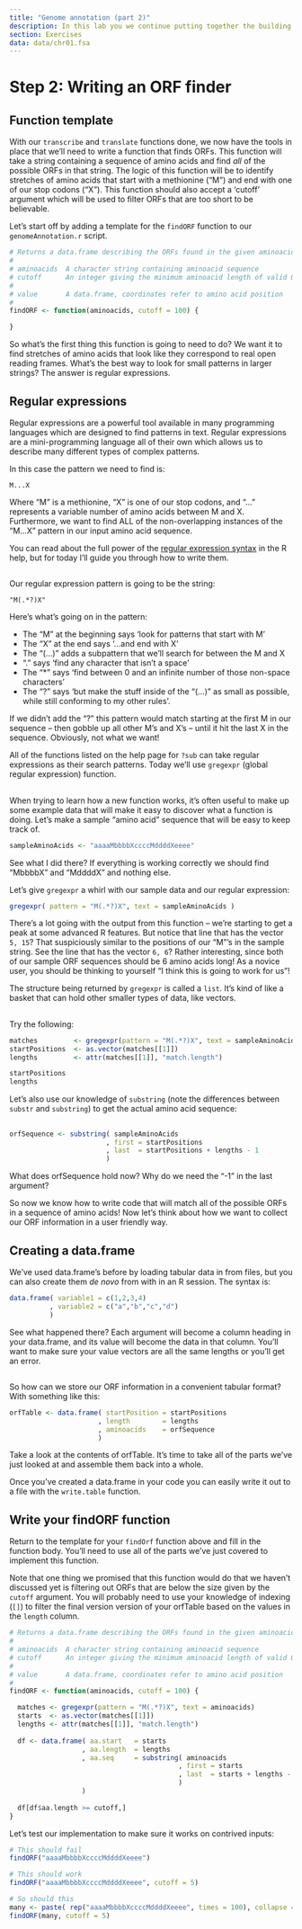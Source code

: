 ```yaml
---
title: "Genome annotation (part 2)"
description: In this lab you we continue putting together the building blocks of a genome annotation suite by writing a function to find open reading frames (ORFs).
section: Exercises
data: data/chr01.fsa
---
```


# Step 2: Writing an ORF finder

## Function template 

With our `transcribe` and `translate` functions done, we now have the tools in place that we'll need to write a function that finds ORFs.  This function will take a string containing a sequence of amino acids and find *all* of the possible ORFs in that string.  The logic of this function will be to identify stretches of amino acids that start with a methionine ("M") and end with one of our stop codons ("X").  This function should also accept a 'cutoff' argument which will be used to filter ORFs that are too short to be believable.

Let's start off by adding a template for the `findORF` function to our `genomeAnnotation.r` script.

``` r
# Returns a data.frame describing the ORFs found in the given aminoacid sequence
#
# aminoacids  A character string containing aminoacid sequence
# cutoff      An integer giving the minimum aminoacid length of valid ORFs
#
# value       A data.frame, coordinates refer to amino acid position
#
findORF <- function(aminoacids, cutoff = 100) {

}
```

So what's the first thing this function is going to need to do?  We want it to find stretches of amino acids that look like they correspond to real open reading frames.  What's the best way to look for small patterns in larger strings?  The answer is regular expressions.

## Regular expressions

Regular expressions are a powerful tool available in many programming languages which are designed to find patterns in text.  Regular expressions are a mini-programming language all of their own which allows us to describe many different types of complex patterns.

In this case the pattern we need to find is:

`M...X`

Where "M" is a methionine, "X" is one of our stop codons, and "..." represents a variable number of amino acids between M and X.  Furthermore, we want to find ALL of the non-overlapping instances of the "M...X" pattern in our input amino acid sequence.

You can read about the full power of the [regular expression syntax](http://stat.ethz.ch/R-manual/R-devel/library/base/html/regex.html) in the R help, but for today I'll guide you through how to write them.

##

Our regular expression pattern is going to be the string:

`"M(.*?)X"`

Here's what's going on in the pattern:

* The "M" at the beginning says 'look for patterns that start with M'
* The "X" at the end says '...and end with X'
* The "(...)" adds a subpattern that we'll search for between the M and X
* "." says 'find any character that isn't a space'
* The "*" says 'find between 0 and an infinite number of those non-space characters'
* The "?" says 'but make the stuff inside of the "(...)" as small as possible, while still conforming to my other rules'. 

If we didn't add the "?" this pattern would match starting at the first M in our sequence -- then gobble up all other M's and X's -- until it hit the last X in the sequence.  Obviously, not what we want!

All of the functions listed on the help page for `?sub` can take regular expressions as their search patterns.  Today we'll use `gregexpr` (global regular expression) function.

##

When trying to learn how a new function works, it's often useful to make up some example data that will make it easy to discover what a function is doing.  Let's make a sample "amino acid" sequence that will be easy to keep track of.

``` r
sampleAminoAcids <- "aaaaMbbbbXccccMddddXeeee"
````

See what I did there?  If everything is working correctly we should find "MbbbbX" and "MddddX" and nothing else.

Let's give `gregexpr` a whirl with our sample data and our regular expression:

``` r
gregexpr( pattern = "M(.*?)X", text = sampleAminoAcids )
````

There's a lot going with the output from this function -- we're starting to get a peak at some advanced R features.  But notice that line that has the vector `5, 15`?  That suspiciously similar to the positions of our "M"'s in the sample string.  See the line that has the vector `6, 6`?  Rather interesting, since both of our sample ORF sequences should be 6 amino acids long!  As a novice user, you should be thinking to yourself "I think this is going to work for us"!

The structure being returned by `gregexpr` is called a `list`.  It's kind of like a basket that can hold other smaller types of data, like vectors.

##

Try the following:

``` r
matches         <- gregexpr(pattern = "M(.*?)X", text = sampleAminoAcids)
startPositions  <- as.vector(matches[[1]])
lengths         <- attr(matches[[1]], "match.length")

startPositions
lengths
````

Let's also use our knowledge of `substring` (note the differences between `substr` and `substring`) to get the actual amino acid sequence:

##

``` r
orfSequence <- substring( sampleAminoAcids
                        , first = startPositions
                        , last  = startPositions + lengths - 1
                        )
````

What does orfSequence hold now?  Why do we need the "-1" in the last argument?  

So now we know how to write code that will match all of the possible ORFs in a sequence of amino acids!  Now let's think about how we want to collect our ORF information in a user friendly way.

## Creating a data.frame

We've used data.frame's before by loading tabular data in from files, but you can also create them *de novo* from with in an R session.  The syntax is:

``` r
data.frame( variable1 = c(1,2,3,4)
          , variable2 = c("a","b","c","d")
          )
````

See what happened there?  Each argument will become a column heading in your data.frame, and its value will become the data in that column.  You'll want to make sure your value vectors are all the same lengths or you'll get an error.

##

So how can we store our ORF information in a convenient tabular format?  With something like this:

``` r
orfTable <- data.frame( startPosition = startPositions
                      , length        = lengths
                      , aminoacids    = orfSequence
                      )
````

Take a look at the contents of orfTable.  It's time to take all of the parts we've just looked at and assemble them back into a whole.  

Once you've created a data.frame in your code you can easily write it out to a file with the `write.table` function.

## Write your findORF function

Return to the template for your `findOrf` function above and fill in the function body.  You'll need to use all of the parts we've just covered to implement this function.

Note that one thing we promised that this function would do that we haven't discussed yet is filtering out ORFs that are below the size given by the `cutoff` argument.  You will probably need to use your knowledge of indexing (`[]`) to filter the final version version of your orfTable based on the values in the `length` column.

```r

# Returns a data.frame describing the ORFs found in the given aminoacid sequence
#
# aminoacids  A character string containing aminoacid sequence
# cutoff      An integer giving the minimum aminoacid length of valid ORFs
#
# value       A data.frame, coordinates refer to amino acid position
#
findORF <- function(aminoacids, cutoff = 100) {

  matches <- gregexpr(pattern = "M(.*?)X", text = aminoacids)
  starts  <- as.vector(matches[[1]])
  lengths <- attr(matches[[1]], "match.length")
  
  df <- data.frame( aa.start   = starts
                  , aa.length  = lengths
                  , aa.seq     = substring( aminoacids
                                          , first = starts
                                          , last  = starts + lengths - 1
                                          )
                  )
  
  df[df$aa.length >= cutoff,]
}
```

Let's test our implementation to make sure it works on contrived inputs:

``` r
# This should fail
findORF("aaaaMbbbbXccccMddddXeeee")

# This should work
findORF("aaaaMbbbbXccccMddddXeeee", cutoff = 5)

# So should this
many <- paste( rep("aaaaMbbbbXccccMddddXeeee", times = 100), collapse = "ffff" )
findORF(many, cutoff = 5)
````

